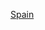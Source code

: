 {{Year by category
|m=2
|c=0
|d=1
|y=5
|cat=西班牙動力運動
|subcat=2015年西班牙體育
|parent=每年西班牙動力運動
|sortkey=動力運動
}}
{{Cat main|西班牙動力運動}}

[[Category:2015年動力運動|Spain]]